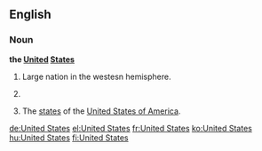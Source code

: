 ==English==

===Noun===
'''the [[united|United]] [[states|States]]'''
#Large nation in the westesn hemisphere.
# {{singular}} {{form of|shortened form|the [[United States of America]]}}
# {{plural}} The [[state]]s of the [[United States of America]].

[[de:United States]]
[[el:United States]]
[[fr:United States]]
[[ko:United States]]
[[hu:United States]]
[[fi:United States]]